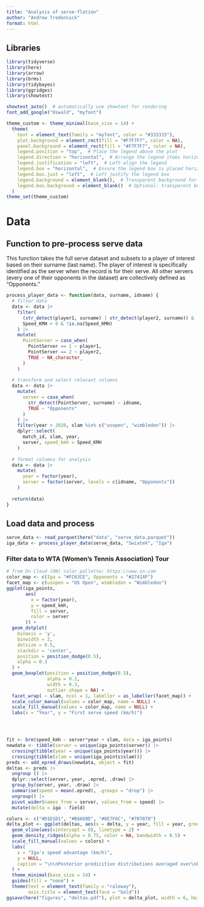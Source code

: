 ```yaml
---
title: "Analysis of serve-flation"
author: "Andrew Tredennick"
format: html
---
```


## Libraries

```r
library(tidyverse)
library(here)
library(arrow)
library(brms)
library(tidybayes)
library(ggridges)
library(showtext)
```

```r
showtext_auto()  # automatically use showtext for rendering
font_add_google("Oswald", "myfont")

theme_custom <- theme_minimal(base_size = 14) +
  theme(
    text = element_text(family = "myfont", color = "#333333"),
    plot.background = element_rect(fill = "#F7F7F7", color = NA),
    panel.background = element_rect(fill = "#F7F7F7", color = NA),
    legend.position = "top",  # Place the legend above the plot
    legend.direction = "horizontal",  # Arrange the legend items horizontally
    legend.justification = "left",  # Left-align the legend
    legend.box = "horizontal",  # Ensure the legend box is placed horizontally
    legend.box.just = "left",  # Left justify the legend box
    legend.background = element_blank(),  # Transparent background for the legend
    legend.box.background = element_blank()  # Optional: transparent box background
  )
theme_set(theme_custom)
```

# Data

## Function to pre-process serve data
This function takes the full serve dataset and subsets to a player of interest based on their surname (last name).
The player of interest is specifically identified as the server when the record is for their serve.
All other servers (every one of their opponents in the dataset) are collectively defined as "Opponents."

```r
process_player_data <- function(data, surname, idname) {
  # filter data
  data <- data |>
    filter(
      (str_detect(player1, surname) | str_detect(player2, surname)) &
      Speed_KMH > 0 & !is.na(Speed_KMH)
    ) |>
    mutate(
      PointServer = case_when(
        PointServer == 1 ~ player1,
        PointServer == 2 ~ player2,
        TRUE ~ NA_character_
      )
    )
  
  # transform and select relevant columns
  data <- data |>
    mutate(
      server = case_when(
        str_detect(PointServer, surname) ~ idname,
        TRUE ~ "Opponents"
      )
    ) |>
    filter(year > 2020, slam %in% c("usopen", "wimbledon")) |>
    dplyr::select(
      match_id, slam, year,
      server, speed_kmh = Speed_KMH
    )
  
  # format columns for analysis
  data <- data |>
    mutate(
      year = factor(year),
      server = factor(server, levels = c(idname, "Opponents"))
    )
  
  return(data)
}

```

## Load data and process
```r
serve_data <- read_parquet(here("data", "serve_data.parquet"))
iga_data <- process_player_data(serve_data, "Swiatek", "Iga")
```



### Filter data to WTA (Women's Tennis Association) Tour
```r
# from On Cloud (ON) color pallette: https://www.on.com
color_map <- c(Iga = "#FC63CE", Opponents = "#27414F")
facet_map <- c(usopen = "US Open", wimbledon = "Wimbledon")
ggplot(iga_points,
       aes(
         x = factor(year),
         y = speed_kmh,
         fill = server,
         color = server
       )) +
  geom_dotplot(
    binaxis = 'y',
    binwidth = 2,
    dotsize = 0.5,
    stackdir = 'center',
    position = position_dodge(0.5),
    alpha = 0.3
  ) +
  geom_boxplot(position = position_dodge(0.5),
               alpha = 0.2,
               width = 0.3,
               outlier.shape = NA) +
  facet_wrap( ~ slam, ncol = 1, labeller = as_labeller(facet_map)) +
  scale_color_manual(values = color_map, name = NULL) +
  scale_fill_manual(values = color_map, name = NULL) +
  labs(x = "Year", y = "First serve speed (km/h)")




fit <- brm(speed_kmh ~ server*year + slam, data = iga_points)
newdata <- tibble(server = unique(iga_points$server)) |>
  crossing(tibble(year = unique(iga_points$year))) |>
  crossing(tibble(slam = unique(iga_points$slam)))
preds <- add_epred_draws(newdata, object = fit)
deltas <- preds |>
  ungroup () |>
  dplyr::select(server, year, .epred, .draw) |>
  group_by(server, year, .draw) |>
  summarise(speed = mean(.epred), .groups = "drop") |>
  ungroup() |>
  pivot_wider(names_from = server, values_from = speed) |>
  mutate(delta = iga - field)

colors <- c("#D1D1D1", "#B8A89D", "#8E7F6C", "#707070") 
delta_plot <- ggplot(deltas, aes(x = delta, y = year, fill = year, group = year)) +
  geom_vline(aes(xintercept = 0), linetype = 2) +
  geom_density_ridges(alpha = 0.75, color = NA, bandwidth = 0.5) +
  scale_fill_manual(values = colors) +
  labs(
    x = "Iga's speed advantage (km/h)",
    y = NULL,
    caption = "\n\nPosterior predicitive distributions averaged over\nUS Open and Wimbledon serve speeds."
  ) +
  theme_minimal(base_size = 14) +
  guides(fill = "none") +
  theme(text = element_text(family = "raleway"),
        axis.title = element_text(face = "bold"))
ggsave(here("figures", "deltas.pdf"), plot = delta_plot, width = 6, height = 4)
```
